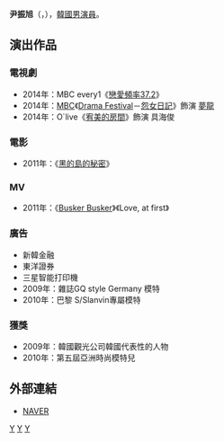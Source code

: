 {{藝人
|姓名 = 尹振旭
|類型 = 男演員
|圖片 = 
|圖片尺寸 = 
|圖片簡介 = 
|本名 = 
|外文名 = 윤진욱
|外文 = ko
|羅馬拼音 = Yoon Jin Wook
|英文名 =
|暱稱 =
|其他藝名 = 
|國籍 = {{KOR}}
|出生日期 = {{birth_date_and_age|1985|4|12}}
|出生地點 = {{KOR}}
|宗教信仰 = 
|語言 = [[韓語|韓語]]
|職業 = [[演員|演員]]
|教育程度 = 
|出道作 = 
|出道日期 = 2008年
|代表作 = 
|活躍年代 =
|唱片公司 = 
|經紀公司 = [[HB_Entertainment|HB Entertainment]]
|相關團體 = 
|網站 = 
}}

'''尹振旭'''（{{lang-ko|'''윤진욱'''}}，{{bd|1985年|4月12日}}），[[韓國|韓國]][[男演員|男演員]]。

== 演出作品 ==
=== 電視劇 ===
*2014年：MBC every1《[[戀愛頻率37.2|戀愛頻率37.2]]》
*2014年：[[文化廣播_(韓國)|MBC]]《[[Drama_Festival|Drama Festival]]－[[Drama_Festival#第二季|怨女日記]]》飾演 [[春香傳|夢龍]]
*2014年：O`live《[[宥美的房間|宥美的房間]]》飾演 具海俊
=== 電影 ===
*2011年：《[[黑的島的秘密|黑的島的秘密]]》
=== MV ===
*2011年：《[[Busker_Busker|Busker Busker]]》《Love, at first》
=== 廣告 ===
*新韓金融
*東洋證券
*三星智能打印機
*2009年：雜誌GQ style Germany 模特
*2010年：巴黎 S/Slanvin專屬模特
=== 獲獎 ===
*2009年：韓國觀光公司韓國代表性的人物
*2010年：第五屆亞洲時尚模特兒
== 外部連結 ==
*[http://people.search.naver.com/search.naver?where=nexearch&query=%EC%9C%A4%EC%A7%84%EC%9A%B1&sm=tab_etc&ie=utf8&key=PeopleService&os=155118 NAVER]{{ko}}
{{HB Entertainment}}

[[Category:韓國電視演員|Y]]
[[Category:韓國電影演員|Y]]
[[Category:尹姓|Y]]